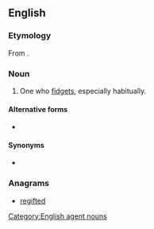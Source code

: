 ==English==

===Etymology===
From {{suffix|fidget|er|lang=en}}.

===Noun===
{{en-noun}}

# One who [[fidget]]s, especially habitually.

====Alternative forms====
* {{l|en|fidgetter}} {{q|rare}}

====Synonyms====
* {{l|en|fidget}}

===Anagrams===
* [[regifted#English|regifted]]

[[Category:English agent nouns]]